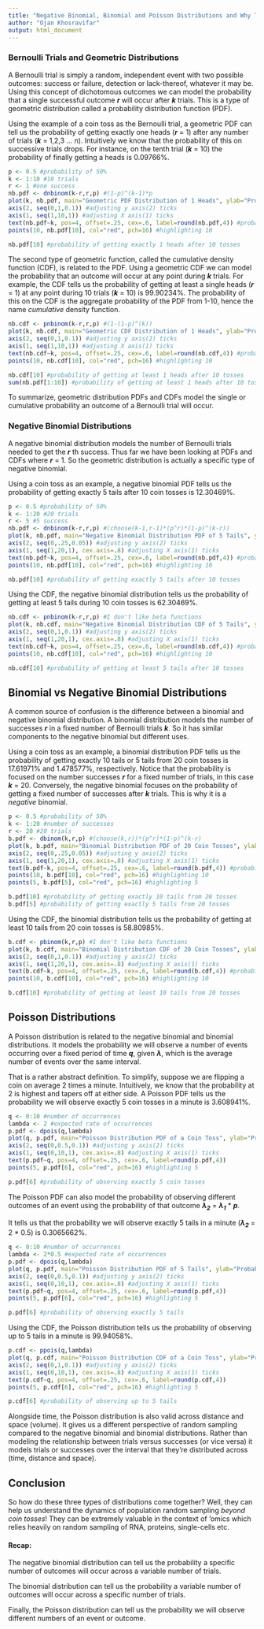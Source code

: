 ---
title: "Negative Binomial, Binomial and Poisson Distributions and Why They Matter"
author: "Ojan Khosravifar"
output: html_document
---

### Bernoulli Trials and Geometric Distributions

A Bernoulli trial is simply a random, independent event with two possible outcomes: success or failure, detection or lack-thereof, whatever it may be. Using this concept of dichotomous outcomes we can model the probability that a single successful outcome __*r*__ will occur after __*k*__ trials. This is a type of geometric distribution called a probability distribution function (PDF). 

Using the example of a coin toss as the Bernoulli trial, a geometric PDF can tell us the probability of getting exactly one heads (__*r*__ = 1) after any number of trials (__*k*__ = 1,2,3 ... n). Intuitively we know that the probability of this on successive trials drops. For instance, on the tenth trial (__*k*__ = 10) the probability of finally getting a heads is 0.09766%.

```{r echo=F}
p <- 0.5 #probability of 50%
k <- 1:10 #10 trials
r <- 1 #one success
nb.pdf <- dnbinom(k-r,r,p) #(1-p)^(k-1)*p
plot(k, nb.pdf, main="Geometric PDF Distribution of 1 Heads", ylab="Probability", xlab="Number of Coin Tosses", ylim=c(0,1), xlim=c(1,10.5), pch=16)
axis(2, seq(0,1,0.1)) #adjusting y axis(2) ticks
axis(1, seq(1,10,1)) #adjusting X axis(1) ticks
text(nb.pdf~k, pos=4, offset=.25, cex=.6, label=round(nb.pdf,4)) #probability labels for each trial
points(10, nb.pdf[10], col="red", pch=16) #highlighting 10
```
```{r}
nb.pdf[10] #probability of getting exactly 1 heads after 10 tosses
```

The second type of geometric function, called the cumulative density function (CDF), is related to the PDF. Using a geometric CDF we can model the probability that an outcome will occur at any point during __*k*__ trials. For example, the CDF tells us the probability of getting at least a single heads (__*r*__ = 1) at any point during 10 trials (__*k*__ = 10) is 99.90234%. The probability of this on the CDF is the aggregate probability of the PDF from 1-10, hence the name *cumulative* density function.

```{r echo=F}
nb.cdf <- pnbinom(k-r,r,p) #(1-(1-p)^(k))
plot(k, nb.cdf, main="Geometric CDF Distribution of 1 Heads", ylab="Probability", xlab="Number of Coin Tosses", ylim=c(0,1), xlim=c(1,10.5), pch=16)
axis(2, seq(0,1,0.1)) #adjusting y axis(2) ticks
axis(1, seq(1,10,1)) #adjusting X axis(1) ticks
text(nb.cdf~k, pos=4, offset=.25, cex=.6, label=round(nb.cdf,4)) #probability labels for each trial
points(10, nb.cdf[10], col="red", pch=16) #highlighting 10
```
```{r}
nb.cdf[10] #probability of getting at least 1 heads after 10 tosses
sum(nb.pdf[1:10]) #probability of getting at least 1 heads after 10 tosses using aggregate probability from the PDF
```

To summarize, geometric distribution PDFs and CDFs model the single or cumulative probability an outcome of a Bernoulli trial will occur.

### Negative Binomial Distributions

A negative binomial distribution models the number of Bernoulli trials needed to get the __*r*__ th success. Thus far we have been looking at PDFs and CDFs where __*r*__ = 1. So the geometric distribution is actually a specific type of negative binomial. 

Using a coin toss as an example, a negative binomial PDF tells us the probability of getting exactly 5 tails after 10 coin tosses is 12.30469%.

```{r echo=F}
p <- 0.5 #probability of 50%
k <- 1:20 #20 trials
r <- 5 #5 success
nb.pdf <- dnbinom(k-r,r,p) #(choose(k-1,r-1)*(p^r)*(1-p)^(k-r))
plot(k, nb.pdf, main="Negative Binomial Distribution PDF of 5 Tails", ylab="Probability", xlab="Number of Coin Tosses", ylim=c(0,.25), xlim=c(1,20.5), pch=16, col.axis="white")
axis(2, seq(0,.25,0.05)) #adjusting y axis(2) ticks
axis(1, seq(1,20,1), cex.axis=.8) #adjusting X axis(1) ticks
text(nb.pdf~k, pos=4, offset=.25, cex=.6, label=round(nb.pdf,4)) #probability labels for each trial
points(10, nb.pdf[10], col="red", pch=16) #highlighting 10
```
```{r}
nb.pdf[10] #probability of getting exactly 5 tails after 10 tosses
```

Using the CDF, the negative binomial distribution tells us the probability of getting at least 5 tails during 10 coin tosses is 62.30469%.

```{r echo=F}
nb.cdf <- pnbinom(k-r,r,p) #I don't like beta functions
plot(k, nb.cdf, main="Negative Binomial Distribution CDF of 5 Tails", ylab="Probability", xlab="Number of Coin Tosses", ylim=c(0,1), xlim=c(1,20.5), pch=16, col.axis="white")
axis(2, seq(0,1,0.1)) #adjusting y axis(2) ticks
axis(1, seq(1,20,1), cex.axis=.8) #adjusting X axis(1) ticks
text(nb.cdf~k, pos=4, offset=.25, cex=.6, label=round(nb.cdf,4)) #probability labels for each trial
points(10, nb.cdf[10], col="red", pch=16) #highlighting 10
```
```{r}
nb.cdf[10] #probability of getting at least 5 tails after 10 tosses
```

## Binomial vs Negative Binomial Distributions

A common source of confusion is the difference between a binomial and negative binomial distribution. A binomial distribution models the number of successes __*r*__ in a fixed number of Bernoulli trials __*k*__. So it has similar components to the negative binomial but different uses. 

Using a coin toss as an example, a binomial distribution PDF tells us the probability of getting exactly 10 tails or 5 tails from 20 coin tosses is 17.61971% and 1.478577%, respectively. Notice that the probability is focused on the number successes __*r*__ for a fixed number of trials, in this case __*k*__ = 20. Conversely, the negative binomial focuses on the probability of getting a fixed number of successes after __*k*__ trials. This is why it is a *negative* binomial.

```{r echo=F}
p <- 0.5 #probability of 50%
k <- 1:20 #number of successes
r <- 20 #20 trials
b.pdf <- dbinom(k,r,p) #(choose(k,r))*(p^r)*(1-p)^(k-r)
plot(k, b.pdf, main="Binomial Distribution PDF of 20 Coin Tosses", ylab="Probability", xlab="Number of Coin Tosses", ylim=c(0,.25), xlim=c(1,20.5), pch=16, col.axis="white")
axis(2, seq(0,.25,0.05)) #adjusting y axis(2) ticks
axis(1, seq(1,20,1), cex.axis=.8) #adjusting X axis(1) ticks
text(b.pdf~k, pos=4, offset=.25, cex=.6, label=round(b.pdf,4)) #probability labels for each trial
points(10, b.pdf[10], col="red", pch=16) #highlighting 10
points(5, b.pdf[5], col="red", pch=16) #highlighting 5
```
```{r}
b.pdf[10] #probability of getting exactly 10 tails from 20 tosses
b.pdf[5] #probability of getting exactly 5 tails from 20 tosses
```

Using the CDF, the binomial distribution tells us the probability of getting at least 10 tails from 20 coin tosses is 58.80985%. 

```{r echo=F}
b.cdf <- pbinom(k,r,p) #I don't like beta functions
plot(k, b.cdf, main="Binomial Distribution CDF of 20 Coin Tosses", ylab="Probability", xlab="Number of Coin Tosses", ylim=c(0,1), xlim=c(1,20.5), pch=16, col.axis="white")
axis(2, seq(0,1,0.1)) #adjusting y axis(2) ticks
axis(1, seq(1,20,1), cex.axis=.8) #adjusting X axis(1) ticks
text(b.cdf~k, pos=4, offset=.25, cex=.6, label=round(b.cdf,4)) #probability labels for each trial
points(10, b.cdf[10], col="red", pch=16) #highlighting 10
```
```{r}
b.cdf[10] #probability of getting at least 10 tails from 20 tosses
```

## Poisson Distributions

A Poisson distribution is related to the negative binomial and binomial distributions. It models the probability we will observe a number of events occurring over a fixed period of time __*q*__, given __*λ*__, which is the average number of events over the same interval. 

That is a rather abstract definition. To simplify, suppose we are flipping a coin on average 2 times a minute. Intuitively, we know that the probability at 2 is highest and tapers off at either side. A Poisson PDF tells us the probability we will observe exactly 5 coin tosses in a minute is 3.608941%. 

```{r echo=F}
q <- 0:10 #number of occurrences
lambda <- 2 #expected rate of occurrences
p.pdf <- dpois(q,lambda)
plot(q, p.pdf, main="Poisson Distribution PDF of a Coin Toss", ylab="Probability", xlab="Number of Coin Tosses", ylim=c(0,0.5), xlim=c(0,10.5), pch=16, col.axis="white")
axis(2, seq(0,0.5,0.1)) #adjusting y axis(2) ticks
axis(1, seq(0,10,1), cex.axis=.8) #adjusting X axis(1) ticks
text(p.pdf~q, pos=4, offset=.25, cex=.6, label=round(p.pdf,4))
points(5, p.pdf[6], col="red", pch=16) #highlighting 5
```
```{r}
p.pdf[6] #probability of observing exactly 5 coin tosses
```

The Poisson PDF can also model the probability of observing different outcomes of an event using the probability of that outcome __*λ<sub>2</sub>*__ = __*λ<sub>1</sub>*__ * __*p*__. 

It tells us that the probability we will observe exactly 5 tails in a minute (__*λ<sub>2</sub>*__ = 2 * 0.5) is 0.3065662%. 

```{r echo=F}
q <- 0:10 #number of occurrences
lambda <- 2*0.5 #expected rate of occurrences
p.pdf <- dpois(q,lambda)
plot(q, p.pdf, main="Poisson Distribution PDF of 5 Tails", ylab="Probability", xlab="Number of Coin Tosses", ylim=c(0,0.5), xlim=c(0,10.5), pch=16, col.axis="white")
axis(2, seq(0,0.5,0.1)) #adjusting y axis(2) ticks
axis(1, seq(0,10,1), cex.axis=.8) #adjusting X axis(1) ticks
text(p.pdf~q, pos=4, offset=.25, cex=.6, label=round(p.pdf,4))
points(5, p.pdf[6], col="red", pch=16) #highlighting 5
```
```{r}
p.pdf[6] #probability of observing exactly 5 tails
```

Using the CDF, the Poisson distribution tells us the probability of observing up to 5 tails in a minute is 99.94058%.

```{r echo=F}
p.cdf <- ppois(q,lambda)
plot(q, p.cdf, main="Poisson Distribution CDF of a Coin Toss", ylab="Probability", xlab="Number of Coin Tosses", ylim=c(0,1), xlim=c(0,10.5), pch=16, col.axis="white")
axis(2, seq(0,1,0.1)) #adjusting y axis(2) ticks
axis(1, seq(0,10,1), cex.axis=.8) #adjusting X axis(1) ticks
text(p.cdf~q, pos=4, offset=.25, cex=.6, label=round(p.cdf,4))
points(5, p.cdf[6], col="red", pch=16) #highlighting 5
```
```{r}
p.cdf[6] #probability of observing up to 5 tails
```

Alongside time, the Poisson distribution is also valid across distance and space (volume). It gives us a different perspective of random sampling compared to the negative binomial and binomial distributions. Rather than modeling the relationship between trials versus successes (or vice versa) it models trials or successes over the interval that they're distributed across (time, distance and space).

## Conclusion

So how do these three types of distributions come together? Well, they can help us understand the dynamics of population random sampling *beyond coin tosses*! They can be extremely valuable in the context of 'omics which relies heavily on random sampling of RNA, proteins, single-cells etc.

#### Recap:

The negative binomial distribution can tell us the probability a specific number of outcomes will occur across a variable number of trials.

The binomial distribution can tell us the probability a variable number of outcomes will occur across a specific number of trials.

Finally, the Poisson distribution can tell us the probability we will observe different numbers of an event or outcome.
